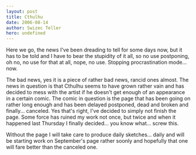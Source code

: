 ```yaml
---
layout: post
title: Cthulhu
date: 2006-08-14
author: Swizec Teller
hero: undefined
---
```


Here we go, the news I've been dreading to tell for some days now, but it has to be told and I have to bear the stupidity of it all, so no use postponing, oh no, no use for that at all, nope, no use. Stopping procrastination mode... now.  
  
The bad news, yes it is a piece of rather bad news, rancid ones almost. The news in question is that Cthulhu seems to have grown rather vain and has decided to mess with the artist if he doesn't get enough of an appearance in a certain comic. The comic in question is the page that has been going on rather long enough and has been delayed postponed, dead and broken and finally... canceled. Yes that's right, I've decided to simply not finish the page. Some force has ruined my work not once, but twice and when it happened last Thursday I finally decided... you know what... screw this.  
  
Without the page I will take care to produce daily sketches... daily and will be starting work on September's page rather soonly and hopefully that one will fare better than the canceled one.
